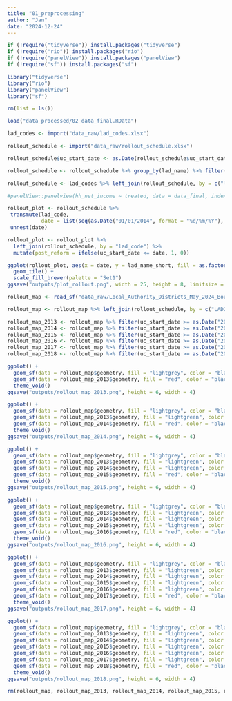```yaml
---
title: "01_preprocessing"
author: "Jan"
date: "2024-12-24"
---
```


```r
if (!require("tidyverse")) install.packages("tidyverse")
if (!require("rio")) install.packages("rio")
if (!require("panelView")) install.packages("panelView")
if (!require("sf")) install.packages("sf")

library("tidyverse")
library("rio")
library("panelView")
library("sf")

rm(list = ls())

load("data_processed/02_data_final.RData")

```

```r
lad_codes <- import("data_raw/lad_codes.xlsx")

rollout_schedule <- import("data_raw/rollout_schedule.xlsx")

rollout_schedule$uc_start_date <- as.Date(rollout_schedule$uc_start_date, format =  "%d.%m.%Y")

rollout_schedule <- rollout_schedule %>% group_by(lad_name) %>% filter(uc_start_date == min(uc_start_date)) %>% slice(1)

rollout_schedule <- lad_codes %>% left_join(rollout_schedule, by = c("lad_name"))

```


```r
#panelView::panelview(hh_net_income ~ treated, data = data_final, index = c("person_id", "int_year"))

rollout_plot <- rollout_schedule %>%
 transmute(lad_code,
           date = list(seq(as.Date("01/01/2014", format = "%d/%m/%Y"), as.Date("31/12/2020", format = "%d/%m/%Y"), by = "month"))) %>%
 unnest(date)

rollout_plot <- rollout_plot %>% 
  left_join(rollout_schedule, by = "lad_code") %>% 
  mutate(post_reform = ifelse(uc_start_date <= date, 1, 0))

ggplot(rollout_plot, aes(x = date, y = lad_name_short, fill = as.factor(post_reform))) +
  geom_tile() +
  scale_fill_brewer(palette = "Set1")
ggsave("outputs/plot_rollout.png", width = 25, height = 8, limitsize = F)

```

```r
rollout_map <- read_sf("data_raw/Local_Authority_Districts_May_2024_Boundaries_UK_BFE_-5758551109064458912/LAD_MAY_2024_UK_BFE.shp")

rollout_map <- rollout_map %>% left_join(rollout_schedule, by = c("LAD24CD" = "lad_code"))

rollout_map_2013 <- rollout_map %>% filter(uc_start_date >= as.Date("2013-01-01") & uc_start_date <= as.Date("2013-12-31"))
rollout_map_2014 <- rollout_map %>% filter(uc_start_date >= as.Date("2014-01-01") & uc_start_date <= as.Date("2014-12-31"))
rollout_map_2015 <- rollout_map %>% filter(uc_start_date >= as.Date("2015-01-01") & uc_start_date <= as.Date("2015-12-31"))
rollout_map_2016 <- rollout_map %>% filter(uc_start_date >= as.Date("2016-01-01") & uc_start_date <= as.Date("2016-12-31"))
rollout_map_2017 <- rollout_map %>% filter(uc_start_date >= as.Date("2017-01-01") & uc_start_date <= as.Date("2017-12-31"))
rollout_map_2018 <- rollout_map %>% filter(uc_start_date >= as.Date("2018-01-01") & uc_start_date <= as.Date("2018-12-31"))

ggplot() +
  geom_sf(data = rollout_map$geometry, fill = "lightgrey", color = "black") +
  geom_sf(data = rollout_map_2013$geometry, fill = "red", color = "black") +
  theme_void()
ggsave("outputs/rollout_map_2013.png", height = 6, width = 4)

ggplot() +
  geom_sf(data = rollout_map$geometry, fill = "lightgrey", color = "black") +
  geom_sf(data = rollout_map_2013$geometry, fill = "lightgreen", color = "black") +
  geom_sf(data = rollout_map_2014$geometry, fill = "red", color = "black") +
  theme_void()
ggsave("outputs/rollout_map_2014.png", height = 6, width = 4)

ggplot() +
  geom_sf(data = rollout_map$geometry, fill = "lightgrey", color = "black") +
  geom_sf(data = rollout_map_2013$geometry, fill = "lightgreen", color = "black") +
  geom_sf(data = rollout_map_2014$geometry, fill = "lightgreen", color = "black") +
  geom_sf(data = rollout_map_2015$geometry, fill = "red", color = "black") +
  theme_void()
ggsave("outputs/rollout_map_2015.png", height = 6, width = 4)

ggplot() +
  geom_sf(data = rollout_map$geometry, fill = "lightgrey", color = "black") +
  geom_sf(data = rollout_map_2013$geometry, fill = "lightgreen", color = "black") +
  geom_sf(data = rollout_map_2014$geometry, fill = "lightgreen", color = "black") +
  geom_sf(data = rollout_map_2015$geometry, fill = "lightgreen", color = "black") +
  geom_sf(data = rollout_map_2016$geometry, fill = "red", color = "black") +
  theme_void()
ggsave("outputs/rollout_map_2016.png", height = 6, width = 4)

ggplot() +
  geom_sf(data = rollout_map$geometry, fill = "lightgrey", color = "black") +
  geom_sf(data = rollout_map_2013$geometry, fill = "lightgreen", color = "black") +
  geom_sf(data = rollout_map_2014$geometry, fill = "lightgreen", color = "black") +
  geom_sf(data = rollout_map_2015$geometry, fill = "lightgreen", color = "black") +
  geom_sf(data = rollout_map_2016$geometry, fill = "lightgreen", color = "black") +
  geom_sf(data = rollout_map_2017$geometry, fill = "red", color = "black") +
  theme_void()
ggsave("outputs/rollout_map_2017.png", height = 6, width = 4)

ggplot() +
  geom_sf(data = rollout_map$geometry, fill = "lightgrey", color = "black") +
  geom_sf(data = rollout_map_2013$geometry, fill = "lightgreen", color = "black") +
  geom_sf(data = rollout_map_2014$geometry, fill = "lightgreen", color = "black") +
  geom_sf(data = rollout_map_2015$geometry, fill = "lightgreen", color = "black") +
  geom_sf(data = rollout_map_2016$geometry, fill = "lightgreen", color = "black") +
  geom_sf(data = rollout_map_2017$geometry, fill = "lightgreen", color = "black") +
  geom_sf(data = rollout_map_2018$geometry, fill = "red", color = "black") +
  theme_void()
ggsave("outputs/rollout_map_2018.png", height = 6, width = 4)

rm(rollout_map, rollout_map_2013, rollout_map_2014, rollout_map_2015, rollout_map_2016, rollout_map_2017, rollout_map_2018)

```

```r

```


